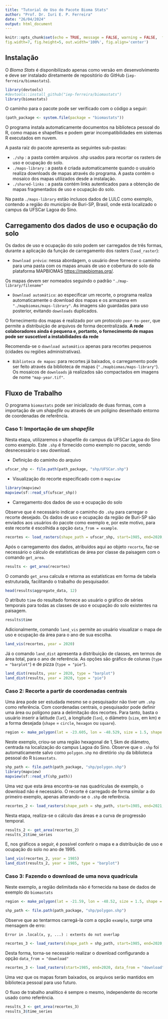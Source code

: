 ---
title: "Tutorial de Uso do Pacote Bioma Stats"
author: "Prof. Dr. Iuri E. P. Ferreira"
date: "26/04/2024"
output: html_document
---

```{r setup, include=FALSE}
knitr::opts_chunk$set(echo = TRUE, message = FALSE, warning = FALSE,  fig.show = 'asis', 
fig.width=7, fig.height=5, out.width='100%', fig.align='center')
```

## Instalação

O _Bioma Stats_ é disponibilizado apenas como versão em desenvolvimento e deve ser instalado diretamente de repositório do GitHub (`iep-ferreira/biomastats`).    

```{r message=FALSE, warning=FALSE}
library(devtools)
#devtools::install_github("iep-ferreira/biomastats")
library(biomastats)
```

O caminho para o pacote pode ser verificado com o código a seguir: 

```{r results=FALSE}
(path_package <- system.file(package = "biomastats"))
```

O programa instala automaticamente documentos na biblioteca pessoal do R, como mapas e shapefiles e podem gerar incompatibilidades em sistemas R executados em nuvem.   

A pasta raiz do pacote apresenta as seguintes sub-pastas: 

  + `./shp` : a pasta contém arquivos .shp usados para recortar os rasters de uso e ocupação do solo. 
  + `./maps-library` : a pasta é criada automaticamente quando o usuário realiza downloads de mapas através do programa. A pasta contém o mosaico dos mapas utilizados desde a instalação. 
  + `./shared-links` : a pasta contém links autenticados para a obtenção de mapas fragmentados de uso e ocupação do solo. 
  
Na pasta `./maps-library` estão inclusos dados de LULC como exemplo, contendo a região do município de Buri-SP, Brasil, onde está localizado o campus da UFSCar Lagoa do Sino.   
  
## Carregamento dos dados de uso e ocupação do solo

Os dados de uso e ocupação do solo podem ser carregados de três formas, durante a aplicação da função de carregamento dos rasters (`load_raster`): 

  + `Download prévio`: nessa abordagem, o usuário deve fornecer o caminho para uma pasta com os mapas anuais de uso e cobertura do solo da plataforma MAPBIOMAS <https://mapbiomas.org/>. 

 Os mapas devem ser nomeados seguindo o padrão `"./map-library/filename"`
 
  + `Download automático`: ao especificar um recorte, o programa realiza automaticamente o download dos mapas e os armazena em `"./mapbiomas/maps-library"`. As imagens são guardadas para uso posterior, evitando `downloads` duplicados. 
  
O fornecimento dos mapas é realizado por um protocolo `peer-to-peer`, que permite a distribuição de arquivos de forma decentralizada. **A rede colaboradores ainda é pequena e, portanto, o fornecimento de mapas pode ser suscetível a instabilidades da rede**  

Recomenda-se o `download automático` apenas para recortes pequenos (cidades ou regiões administrativas).  

  + `Biblioteca de mapas`: para recortes já baixados, o carregamento pode ser feito através da biblioteca de mapas (`"./mapbiomas/maps-library"`). Os mosaicos de `downloads` já realizados são compactados em imagens de nome `"map-year.tif"`. 
  
## Fluxo de Trabalho

O programa `biomastats` pode ser inicializado de duas formas, com a importação de um _shapefile_ ou através de um polígino desenhado entorno de coordenadas de referência. 

### Caso 1: Importação de um _shapefile_

Nesta etapa, utilizaremos o shapefile do campus da UFSCar Lagoa do Sino como exemplo. Este `.shp` é fornecido como exemplo no pacote, sendo desnecessário o seu download.  

  - Definição do caminho do arquivo

```{r}
ufscar_shp <- file.path(path_package, "shp/UFSCar.shp")
```

  - Visualização do recorte especificado com o `mapview` 

```{r}
library(mapview)
mapview(sf::read_sf(ufscar_shp))
```

  - Carregamento dos dados de uso e ocupação do solo

Observe que é necessário indicar o caminho do `.shp` para carregar o recorte desejado. Os dados de uso e ocupação da região de Buri-SP são enviados aos usuários do pacote como exemplo e, por este motivo, para este recorte é escolhida a opção `data_from = example`.

```{r}
recortes <- load_rasters(shape_path = ufscar_shp, start=1985, end=2020, data_from = "example")
```

Após o carregamento dos dados, atribuídos aqui ao objeto `recorte`, faz-se necessário o cálculo de estatísticas de área por classe da paisagem com o comando `get_area`.  

```{r}
results <- get_area(recortes)
```

O comando `get_area` calcula e retorna as estatísticas em forma de tabela estruturada, facilitando o trabalho do pesquisador. 

```{r}
head(results$aggregate_data, 12)
```

O atributo `time` do resultado fornece ao usuário o gráfico de séries temporais para todas as classes de uso e ocupação do solo existentes na paisagem. 

```{r}
results$time
```
Adicionalmente, comando `land_vis` permite ao usuário visualizar o mapa de uso e ocupação da área para o ano de sua escolha. 

```{r}
land_vis(recortes, year = 2020)
```

Já o comando `land_dist` apresenta a distribuição de classes, em termos de área total, para o ano de referência. As opções são gráfico de colunas (`type = "barplot"`) e de pizza (`type = "pie"`). 

```{r}
land_dist(results, year = 2020, type = "barplot")
land_dist(results, year = 2020, type = "pie")
```

### Caso 2: Recorte a partir de coordenadas centrais

Uma área pode ser estudada mesmo se o pesquisador não tiver um `.shp` como referência. Com coordenadas centrais, o pesquisador pode definir uma área ou polígono para a delimitação dos recortes. Para tanto, basta o usuário inserir a latitude (`lat`), a longitude (`lon`), o diâmetro (`size`, em km) e a forma desejada (`shape` = `circle`, `hexagon` ou `square`). 

```{r}
region <- make_polygon(lat = -23.605, lon = -48.529, size = 1.5, shape = "hexagon")
```

Neste exemplo, criou-se uma região hexagonal de $1,5$km de diâmetro, centrada na localização do campus Lagoa do Sino. Observe que o `.shp` foi automaticamente salvo como `polygon.shp` no diretório `shp` da biblioteca pessoal do R `biomastats`. 

```{r}
shp_path <- file.path(path_package, "shp/polygon.shp")
library(mapview)
mapview(sf::read_sf(shp_path))
```

Uma vez que esta área encontra-se nas quadrículas de exemplo, o download não é necessário. O recorte é carregado de forma similar a do primeiro exemplo, apenas alterando-se o `.shp` de referência. 

```{r}
recortes_2 <- load_rasters(shape_path = shp_path, start=1985, end=2021, data_from = "example")
```

Nesta etapa, realiza-se o cálculo das áreas e a curva de progressão temporal. 

```{r}
results_2 <- get_area(recortes_2)
results_2$time_series
```

E, nos gráficos a seguir, é possível conferir o mapa e a distribuição de uso e ocupação do solo no ano de 1995. 

```{r}
land_vis(recortes_2, year = 1985)
land_dist(results_2, year = 1985, type = "barplot")
```

### Caso 3: Fazendo o download de uma nova quadrícula

Neste exemplo, a região delimitada não é fornecida na base de dados de exemplo do `biomastats`

```{r}
region <- make_polygon(lat = -21.59, lon = -48.52, size = 1.5, shape = "hexagon")
```

```{r}
shp_path <- file.path(path_package, "shp/polygon.shp")
```

Observe que ao tentarmos carregá-la com a opção `example`, surge uma mensagem de erro: 

`Error in .local(x, y, ...) : extents do not overlap`

```{r eval = FALSE}
recortes_3 <- load_rasters(shape_path = shp_path, start=1985, end=2020, data_from = "example")
```

Desta forma, torna-se necessário realizar o download configurando a opção `data_from = "download"` 

```{r message=FALSE, warning=FALSE, results= FALSE}
recortes_3 <- load_rasters(start=1985, end=2020, data_from = "download")
```

Uma vez que os mapas foram baixados, os arquivos serão mantidos em biblioteca pessoal para uso futuro. 

O fluxo de trabalho analítico é sempre o mesmo, independente do recorte usado como referência.  

```{r}
results_3 <- get_area(recortes_3)
results_3$time_series
```


